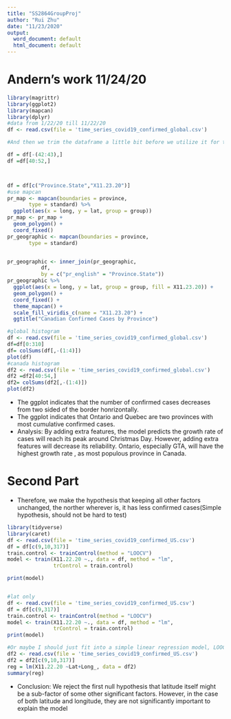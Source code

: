 ---
title: "SS2864GroupProj"
author: "Rui Zhu"
date: "11/23/2020"
output:
  word_document: default
  html_document: default
---

\newpage
# Andern's work 11/24/20
```{r}
library(magrittr) 
library(ggplot2)
library(mapcan)
library(dplyr)
#data from 1/22/20 till 11/22/20
df <- read.csv(file = 'time_series_covid19_confirmed_global.csv')

#And then we trim the dataframe a little bit before we utilize it for the first task 

df = df[-(42:43),]
df =df[40:52,]



df = df[c("Province.State","X11.23.20")]
#use mapcan
pr_map <- mapcan(boundaries = province,
       type = standard) %>%
  ggplot(aes(x = long, y = lat, group = group))
pr_map <- pr_map +
  geom_polygon() +
  coord_fixed()
pr_geographic <- mapcan(boundaries = province,
       type = standard)


pr_geographic <- inner_join(pr_geographic, 
           df, 
           by = c("pr_english" = "Province.State"))
pr_geographic %>%
  ggplot(aes(x = long, y = lat, group = group, fill = X11.23.20)) +
  geom_polygon() +
  coord_fixed() +
  theme_mapcan() +
  scale_fill_viridis_c(name = "X11.23.20") +
  ggtitle("Canadian Confirmed Cases by Province")

#global histogram 
df <- read.csv(file = 'time_series_covid19_confirmed_global.csv')
df=df[0:310]
df= colSums(df[,-(1:4)])
plot(df)
#canada histogram
df2 <- read.csv(file = 'time_series_covid19_confirmed_global.csv')
df2 =df2[40:54,]
df2= colSums(df2[,-(1:4)])
plot(df2)
```
  * The ggplot indicates that the number of confirmed cases decreases from two sided of the border honrizontally.  
  * The ggplot indicates that Ontario and Quebec are two provinces with most cumulative confirmed cases.
  * Analysis: By adding extra features, the model predicts the growth rate of cases will reach its peak around Christmas Day. However, adding extra features will decrease its reliability. Ontario, especially GTA, will have the highest growth rate , as most populous province in Canada.
  

\newpage
# Second Part
  * Therefore, we make the hypothesis that keeping all other factors unchanged, the norther wherever is, it has less confirmed cases(Simple hypothesis, should not be hard to test)
```{r}
library(tidyverse)
library(caret)
df <- read.csv(file = 'time_series_covid19_confirmed_US.csv')
df = df[c(9,10,317)]
train.control <- trainControl(method = "LOOCV")
model <- train(X11.22.20 ~., data = df, method = "lm",
               trControl = train.control)

print(model)


#lat only
df <- read.csv(file = 'time_series_covid19_confirmed_US.csv')
df = df[c(9,317)]
train.control <- trainControl(method = "LOOCV")
model <- train(X11.22.20 ~., data = df, method = "lm",
               trControl = train.control)
print(model)

#Or maybe I should just fit into a simple linear regression model, LOOCV might be way too strict
df2 <- read.csv(file = 'time_series_covid19_confirmed_US.csv')
df2 = df2[c(9,10,317)]
reg = lm(X11.22.20 ~Lat+Long_, data = df2)
summary(reg)
```
  * Conclusion: We reject the first null hypothesis that latitude itself might be a sub-factor of some other significant factors. However, in the case of both latitude and longitude, they are not significantly important to explain the model
  
  
  
  
  
  
  
  
  
  
  
  
  
  
  
  
  